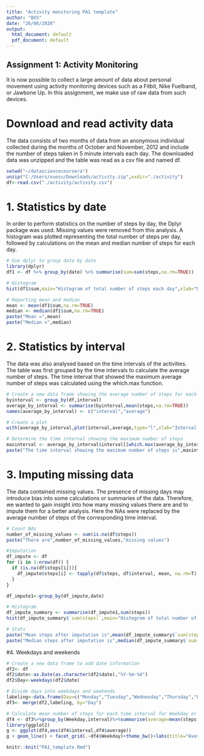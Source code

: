 ```yaml
---
title: "Activity monitoring PA1 template"
author: "BXS"
date: "26/06/2020"
output:
  html_document: default
  pdf_document: default
---
```


## Assignment 1: Activity Monitoring

It is now possible to collect a large amount of data about personal movement using activity monitoring devices such as a Fitbit, Nike Fuelband, or Jawbone Up. In this assignment, we make use of raw data from such devices.

# Download and read activity data

The data consists of two months of data from an anonymous individual collected during the months of October and November, 2012 and include the number of steps taken in 5 minute intervals each day. The downloaded data was unzipped and the table was read as a csv file and named df.

```r
setwd("~/datasciencecoursera")
unzip("C:/Users/xuesu/Downloads/activity.zip",exdir="./activity")
df<-read.csv("./activity/activity.csv")
```

# 1. Statistics by date
In order to perform statistics on the number of steps by day, the Dplyr package was used. Missing values were removed from this analysis. A histogram was plotted representing the total number of steps per day, followed by calculations on the mean and median number of steps for each day.

```r
# Use dplyr to group data by date
library(dplyr)
df1 <- df %>% group_by(date) %>% summarise(sum=sum(steps,na.rm=TRUE))

# Histogram
hist(df1$sum,main="Histogram of total number of steps each day",xlab="Number of steps per day")

# Reporting mean and median
mean <- mean(df1$sum,na.rm=TRUE)
median <- median(df1$sum,na.rm=TRUE)
paste("Mean =",mean)
paste("Median =",median)
```

# 2. Statistics by interval
The data was also analysed based on the time intervals of the activities. The table was first grouped by the time intervals to calculate the average number of steps. The time interval that showed the maximum average number of steps was calculated using the which.max function.

```r
# Create a new data frame showing the average number of steps for each time interval
byinterval <- group_by(df,interval)
average_by_interval <- summarise(byinterval,mean(steps,na.rm=TRUE))
names(average_by_interval) <- c("interval","average")

# Create a plot
with(average_by_interval,plot(interval,average,type="l",xlab="Interval (min)",ylab="Average number of steps",main="Time series of activitity"))

# Determine the time interval showing the maximum number of steps
maxinterval <- average_by_interval$interval[[which.max(average_by_interval$average)]]
paste("The time interval showing the maximum number of steps is",maxinterval,"minutes")
```


# 3. Imputing missing data
The data contained missing values. The presence of missing days may introduce bias into some calculations or summaries of the data. Therefore, we wanted to gain insight into how many missing values there are and to impute them for a better analysis. Here the NAs were replaced by the average number of steps of the corresponding time interval.

```r
# Count NAs
number_of_missing_values <- sum(is.na(df$steps))
paste("There are",number_of_missing_values,"missing values")

#Imputation
df_impute <- df
for (i in 1:nrow(df)) {
  if (is.na(df$steps[i])){
    df_impute$steps[i] <- tapply(df$steps, df$interval, mean, na.rm=T)["df$interval[i]"]
  }
}

df_impute1<-group_by(df_impute,date)

# Histogram
df_impute_summary <- summarise(df_impute1,sum(steps))
hist(df_impute_summary$`sum(steps)`,main="Histogram of total number of steps each day (with imputation)",xlab="Number of steps per day",cex.main=0.8)

# Stats
paste("Mean steps after imputation is",mean(df_impute_summary$`sum(steps)`))
paste("Median steps after imputation is",median(df_impute_summary$`sum(steps)`))
```

#4. Weekdays and weekends
```r
# Create a new data frame to add date information
df2<- df
df2$date<-as.Date(as.character(df2$date),"%Y-%m-%d")
df2$Day<-weekdays(df2$date)

# Divide days into weekdays and weekends
labeling<-data.frame(Day=c("Monday","Tuesday","Wednesday","Thursday","Friday","Saturday","Sunday"),Weekday=c("Weekday","Weekday","Weekday","Weekday","Weekday","Weekend","Weekend"))
df3<- merge(df2,labeling, by="Day")

# Calculate mean number of steps for each time interval for Weekday or Weekends
df4 <- df3%>%group_by(Weekday,interval)%>%summarise(average=mean(steps,na.rm=TRUE))
library(ggplot2)
g <- ggplot(df4,aes(df4$interval,df4$average))
g + geom_line() + facet_grid(.~df4$Weekday)+theme_bw()+labs(title="Average number of steps", x="Interval (min)",y="Average steps")


```
```r
knitr::knit("PA1_template.Rmd")
```


